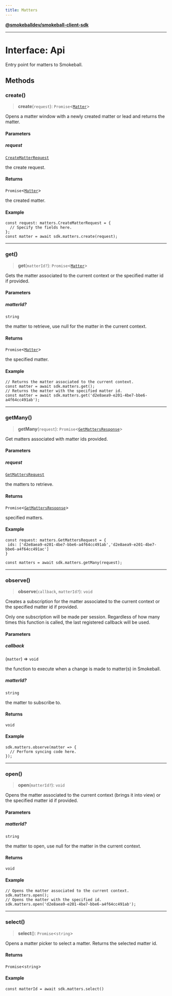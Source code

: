 ```yaml
---
title: Matters
---
```

[**@smokeballdev/smokeball-client-sdk**](./../../../../README)

***

# Interface: Api

Entry point for matters to Smokeball.

## Methods

### create()

> **create**(`request`): `Promise`\<[`Matter`](./Matter)\>

Opens a matter window with a newly created matter or lead and returns the matter.

#### Parameters

##### request

[`CreateMatterRequest`](./CreateMatterRequest)

the create request.

#### Returns

`Promise`\<[`Matter`](./Matter)\>

the created matter.

#### Example

```
const request: matters.CreateMatterRequest = {
  // Specify the fields here.
};
const matter = await sdk.matters.create(request);
```

***

### get()

> **get**(`matterId?`): `Promise`\<[`Matter`](./Matter)\>

Gets the matter associated to the current context or the specified matter id if provided.

#### Parameters

##### matterId?

`string`

the matter to retrieve, use null for the matter in the current context.

#### Returns

`Promise`\<[`Matter`](./Matter)\>

the specified matter.

#### Example

```
// Returns the matter associated to the current context.
const matter = await sdk.matters.get();
// Returns the matter with the specified matter id.
const matter = await sdk.matters.get('d2e8aea9-e201-4be7-bbe6-a4f64cc491ab');
```

***

### getMany()

> **getMany**(`request`): `Promise`\<[`GetMattersResponse`](./GetMattersResponse)\>

Get matters associated with matter ids provided.

#### Parameters

##### request

[`GetMattersRequest`](./GetMattersRequest)

the matters to retrieve.

#### Returns

`Promise`\<[`GetMattersResponse`](./GetMattersResponse)\>

specified matters.

#### Example

```
const request: matters.GetMattersRequest = {
 ids: ['d2e8aea9-e201-4be7-bbe6-a4f64cc491ab','d2e8aea9-e201-4be7-bbe6-a4f64cc491ac']
}

const matters = await sdk.matters.getMany(request);
```

***

### observe()

> **observe**(`callback`, `matterId?`): `void`

Creates a subscription for the matter associated to the current context or the specified matter id if provided.

Only one subscription will be made per session. Regardless of how many times this function is called, the last registered callback will be used.

#### Parameters

##### callback

(`matter`) => `void`

the function to execute when a change is made to matter(s) in Smokeball.

##### matterId?

`string`

the matter to subscribe to.

#### Returns

`void`

#### Example

```
sdk.matters.observe(matter => {
  // Perform syncing code here.
});
```

***

### open()

> **open**(`matterId?`): `void`

Opens the matter associated to the current context (brings it into view) or the specified matter id if provided.

#### Parameters

##### matterId?

`string`

the matter to open, use null for the matter in the current context.

#### Returns

`void`

#### Example

```
// Opens the matter associated to the current context.
sdk.matters.open();
// Opens the matter with the specified id.
sdk.matters.open('d2e8aea9-e201-4be7-bbe6-a4f64cc491ab');
```

***

### select()

> **select**(): `Promise`\<`string`\>

Opens a matter picker to select a matter.
Returns the selected matter id.

#### Returns

`Promise`\<`string`\>

#### Example

```
const matterId = await sdk.matters.select()
```
